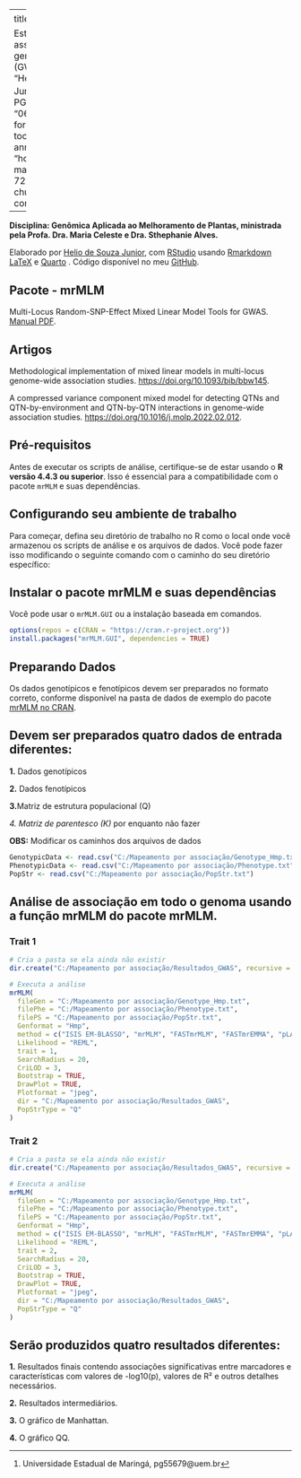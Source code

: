 
---
title: |
  ![](img/pgm.png){width=60%} 
  
  Estudo de associação genômica ampla (GWAS)
author: "Helio de Souza Junior,^[Universidade Estadual de Maringá, pg55679@uem.br] PG:55679"
date: "06-01-2025"
format: pdf
lang: pt
toc: true
code-annotations: "hover"
editor: 
  markdown: 
    wrap: 72
editor_options: 
  chunk_output_type: console
---

\pagebreak
**Disciplina: Genômica Aplicada ao Melhoramento de Plantas, ministrada pela Profa. Dra. Maria Celeste e Dra. Sthephanie Alves.**

Elaborado por [Helio de Souza Junior](https://github.com/Helioszjr), com
[RStudio](https://posit.co/download/rstudio-desktop) usando
[Rmarkdown](https://rmarkdown.rstudio.com/index.html) [LaTeX](https://www.latex-project.org/) e
[Quarto](https://quarto.org/docs/guide/) . Código disponível no meu
[GitHub](https://github.com/Helioszjr/mrMLM).

## Pacote - mrMLM

Multi-Locus Random-SNP-Effect Mixed Linear Model Tools for GWAS. [Manual PDF](https://cran.r-project.org/web/packages/mrMLM/mrMLM.pdf).

## Artigos

Methodological implementation of mixed linear models in multi-locus genome-wide association studies. [https://doi.org/10.1093/bib/bbw145](https://doi.org/10.1093/bib/bbw145).

A compressed variance component mixed model for detecting QTNs and QTN-by-environment and QTN-by-QTN interactions in genome-wide association studies. [https://doi.org/10.1016/j.molp.2022.02.012](https://doi.org/10.1016/j.molp.2022.02.012).

## Pré-requisitos

Antes de executar os scripts de análise, certifique-se de estar usando o **R versão 4.4.3 ou superior**. Isso é essencial para a compatibilidade com o pacote `mrMLM` e suas dependências.

## Configurando seu ambiente de trabalho

Para começar, defina seu diretório de trabalho no R como o local onde você armazenou os scripts de análise e os arquivos de dados. Você pode fazer isso modificando o seguinte comando com o caminho do seu diretório específico:

## Instalar o pacote mrMLM e suas dependências

Você pode usar o `mrMLM.GUI` ou a instalação baseada em comandos.

```{r, echo=TRUE, eval=FALSE}
options(repos = c(CRAN = "https://cran.r-project.org"))
install.packages("mrMLM.GUI", dependencies = TRUE)
```

## Preparando Dados

Os dados genotípicos e fenotípicos devem ser preparados no formato correto, conforme disponível na pasta de dados de exemplo do pacote [mrMLM no CRAN](https://cran.r-project.org/package=mrMLM).

## Devem ser preparados quatro dados de entrada diferentes:

**1.** Dados genotípicos 

**2.** Dados fenotípicos

**3.**Matriz de estrutura populacional (Q)

*4. Matriz de parentesco (K)* por enquanto não fazer

**OBS:** Modificar os caminhos dos arquivos de dados
```{r, echo=TRUE, eval=FALSE}
GenotypicData <- read.csv("C:/Mapeamento por associação/Genotype_Hmp.txt")
PhenotypicData <- read.csv("C:/Mapeamento por associação/Phenotype.txt")
PopStr <- read.csv("C:/Mapeamento por associação/PopStr.txt")
```

## Análise de associação em todo o genoma usando a função mrMLM do pacote mrMLM.

### Trait 1

```{r, echo=TRUE, eval=FALSE}
# Cria a pasta se ela ainda não existir
dir.create("C:/Mapeamento por associação/Resultados_GWAS", recursive = TRUE)
```


```{r, echo=TRUE, eval=FALSE}
# Executa a análise
mrMLM(
  fileGen = "C:/Mapeamento por associação/Genotype_Hmp.txt",
  filePhe = "C:/Mapeamento por associação/Phenotype.txt",
  filePS = "C:/Mapeamento por associação/PopStr.txt",
  Genformat = "Hmp",
  method = c("ISIS EM-BLASSO", "mrMLM", "FASTmrMLM", "FASTmrEMMA", "pLARmEB", "pKWmEB"),
  Likelihood = "REML",
  trait = 1,
  SearchRadius = 20,
  CriLOD = 3,
  Bootstrap = TRUE,
  DrawPlot = TRUE,
  Plotformat = "jpeg",
  dir = "C:/Mapeamento por associação/Resultados_GWAS",
  PopStrType = "Q"
)

```

### Trait 2

```{r, echo=TRUE, eval=FALSE}
# Cria a pasta se ela ainda não existir
dir.create("C:/Mapeamento por associação/Resultados_GWAS", recursive = TRUE)
```

```{r, echo=TRUE, eval=FALSE}
# Executa a análise
mrMLM(
  fileGen = "C:/Mapeamento por associação/Genotype_Hmp.txt",
  filePhe = "C:/Mapeamento por associação/Phenotype.txt",
  filePS = "C:/Mapeamento por associação/PopStr.txt",
  Genformat = "Hmp",
  method = c("ISIS EM-BLASSO", "mrMLM", "FASTmrMLM", "FASTmrEMMA", "pLARmEB", "pKWmEB"),
  Likelihood = "REML",
  trait = 2,
  SearchRadius = 20,
  CriLOD = 3,
  Bootstrap = TRUE,
  DrawPlot = TRUE,
  Plotformat = "jpeg",
  dir = "C:/Mapeamento por associação/Resultados_GWAS",
  PopStrType = "Q"
)

```

## Serão produzidos quatro resultados diferentes:

**1.** Resultados finais contendo associações significativas entre marcadores e características com valores de -log10(p), valores de R² e outros detalhes necessários.

**2.** Resultados intermediários.

**3.** O gráfico de Manhattan.

**4.** O gráfico QQ.
